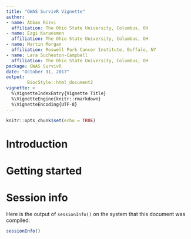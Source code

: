 ```yaml
---
title: "GWAS SurvivR Vignette"
author:
- name: Abbas Rizvi
  affiliation: The Ohio State University, Columbus, OH
- name: Ezgi Karaesmen
  affiliation: The Ohio State University, Columbus, OH
- name: Martin Morgan
  affiliation: Roswell Park Cancer Institute, Buffalo, NY    
- name: Lara Sucheston-Campbell  
  affiliation: The Ohio State University, Columbus, OH
package: GWAS SurvivR
date: "October 31, 2017"
output:
        BiocStyle::html_document2
vignette: >
  %\VignetteIndexEntry{Vignette Title}
  %\VignetteEngine{knitr::rmarkdown}
  %\VignetteEncoding{UTF-8}          
---
```


```r
knitr::opts_chunk$set(echo = TRUE)
```

# Introduction

# Getting started

# Session info
Here is the output of `sessionInfo()` on the system that this document was compiled:
```r
sessionInfo()
```
